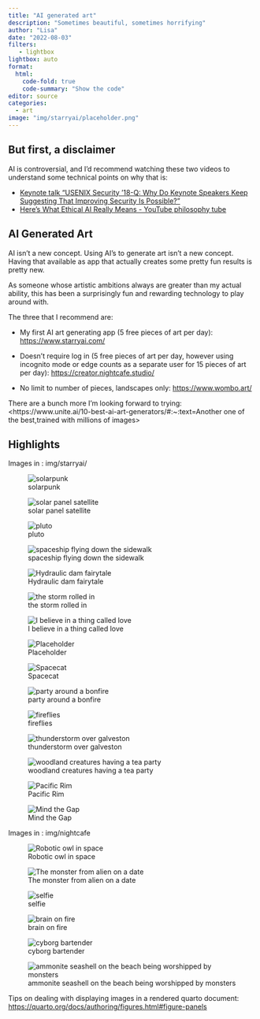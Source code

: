 ```yaml
---
title: "AI generated art"
description: "Sometimes beautiful, sometimes horrifying"
author: "Lisa"
date: "2022-08-03"
filters:
   - lightbox
lightbox: auto
format:
  html:
    code-fold: true
    code-summary: "Show the code"
editor: source
categories:
  - art
image: "img/starryai/placeholder.png"
---
```


## But first, a disclaimer

AI is controversial, and I'd recommend watching these two videos to understand some technical points on why that is: 

- [Keynote talk "USENIX Security '18-Q: Why Do Keynote Speakers Keep Suggesting That Improving Security Is Possible?"](https://www.youtube.com/watch?v=ajGX7odA87k) 
- [Here's What Ethical AI Really Means - YouTube philosophy tube](https://www.youtube.com/watch?v=AaU6tI2pb3M)

## AI Generated Art

AI isn't a new concept. Using AI's to generate art isn't a new concept. Having that available as app that actually creates some pretty fun results is pretty new.

As someone whose artistic ambitions always are greater than my actual ability, this has been a surprisingly fun and rewarding technology to play around with.

The three that I recommend are:

-   My first AI art generating app (5 free pieces of art per day): <https://www.starryai.com/>

-   Doesn't require log in (5 free pieces of art per day, however using incognito mode or edge counts as a separate user for 15 pieces of art per day): <https://creator.nightcafe.studio/>

-   No limit to number of pieces, landscapes only: <https://www.wombo.art/>

There are a bunch more I'm looking forward to trying: <https://www.unite.ai/10-best-ai-art-generators/#:~:text=Another one of the best,trained with millions of images>

## Highlights

Images in : img/starryai/

::: {layout-ncol="3"}
![solarpunk](img/starryai/s1.png){group="my-gallery"}

![solar panel satellite](img/starryai/s3.png){group="my-gallery"}

![pluto](img/starryai/s11.png){group="my-gallery"}

![spaceship flying down the sidewalk](img/starryai/s10.png){group="my-gallery"}

![Hydraulic dam fairytale](img/starryai/s7.png){group="my-gallery"}

![the storm rolled in](img/starryai/s2.png){group="my-gallery"}

![I believe in a thing called love](img/starryai/s8.png){group="my-gallery"}

![Placeholder](img/starryai/placeholder.png){group="my-gallery"}

![Spacecat](img/starryai/spacecat.png){group="my-gallery"}

![party around a bonfire](img/starryai/party around a bonfire.png){group="my-gallery"}

![fireflies](img/starryai/fireflies.png){group="my-gallery"}

![thunderstorm over galveston](img/starryai/thunderstorm over galveston.png){group="my-gallery"}

![woodland creatures having a tea party](img/starryai/woodland creatures having a tea party.png){group="my-gallery"}

![Pacific Rim](img/starryai/pacific rim.png){group="my-gallery"}

![Mind the Gap](img/starryai/mind_the_gap.png){group="my-gallery"}
:::

Images in : img/nightcafe

::: {layout-ncol="3"}
![Robotic owl in space](img/nightcafe/robotic owl in space.JPG){group="my-gallery"}

![The monster from alien on a date](img/nightcafe/The monster from alien on a date.JPG){group="my-gallery"}

![selfie](img/nightcafe/selfie.JPG){group="my-gallery"}

![brain on fire](img/nightcafe/brain on fire.JPG){group="my-gallery"}

![cyborg bartender](img/nightcafe/cyborg bartender.JPG){group="my-gallery"}

![ammonite seashell on the beach being worshipped by monsters](img/nightcafe/ammonite seashell on the beach being worshipped by monsters.JPG){group="my-gallery"}
:::

Tips on dealing with displaying images in a rendered quarto document: <https://quarto.org/docs/authoring/figures.html#figure-panels>

